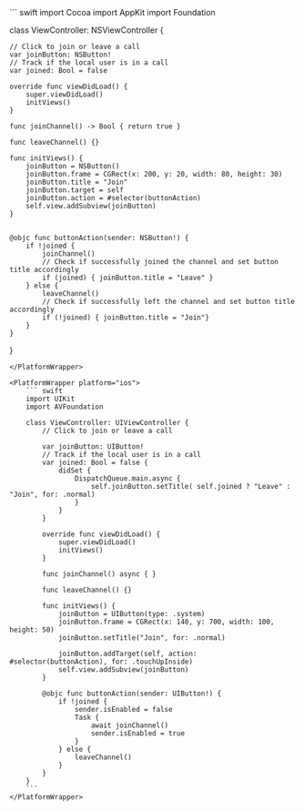 <PlatformWrapper platform="macos">
``` swift
import Cocoa
import AppKit
import Foundation

class ViewController: NSViewController {

    // Click to join or leave a call
    var joinButton: NSButton!
    // Track if the local user is in a call
    var joined: Bool = false

    override func viewDidLoad() {
        super.viewDidLoad()
        initViews()
    }

    func joinChannel() -> Bool { return true }

    func leaveChannel() {}

    func initViews() {
        joinButton = NSButton()
        joinButton.frame = CGRect(x: 200, y: 20, width: 80, height: 30)
        joinButton.title = "Join"
        joinButton.target = self
        joinButton.action = #selector(buttonAction)
        self.view.addSubview(joinButton)
    }


    @objc func buttonAction(sender: NSButton!) {
        if !joined {
            joinChannel()
            // Check if successfully joined the channel and set button title accordingly
            if (joined) { joinButton.title = "Leave" }
        } else {
            leaveChannel()
            // Check if successfully left the channel and set button title accordingly
            if (!joined) { joinButton.title = "Join"}
        }
    }

}
```
</PlatformWrapper>

<PlatformWrapper platform="ios">
    ``` swift
    import UIKit
    import AVFoundation

    class ViewController: UIViewController {
        // Click to join or leave a call

        var joinButton: UIButton!
        // Track if the local user is in a call
        var joined: Bool = false {
            didSet {
                DispatchQueue.main.async {
                    self.joinButton.setTitle( self.joined ? "Leave" : "Join", for: .normal)
                }
            }
        }

        override func viewDidLoad() {
            super.viewDidLoad()
            initViews()
        }

        func joinChannel() async { }

        func leaveChannel() {}

        func initViews() {
            joinButton = UIButton(type: .system)
            joinButton.frame = CGRect(x: 140, y: 700, width: 100, height: 50)
            joinButton.setTitle("Join", for: .normal)

            joinButton.addTarget(self, action: #selector(buttonAction), for: .touchUpInside)
            self.view.addSubview(joinButton)
        }

        @objc func buttonAction(sender: UIButton!) {
            if !joined {
                sender.isEnabled = false
                Task {
                    await joinChannel()
                    sender.isEnabled = true
                }
            } else {
                leaveChannel()
            }
        }
    }
    ```
</PlatformWrapper>
